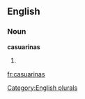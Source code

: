 
==English==

===Noun===
'''casuarinas'''

# {{plural of|[[casuarina]]}}

[[Category:English plurals]]

[[fr:casuarinas]]